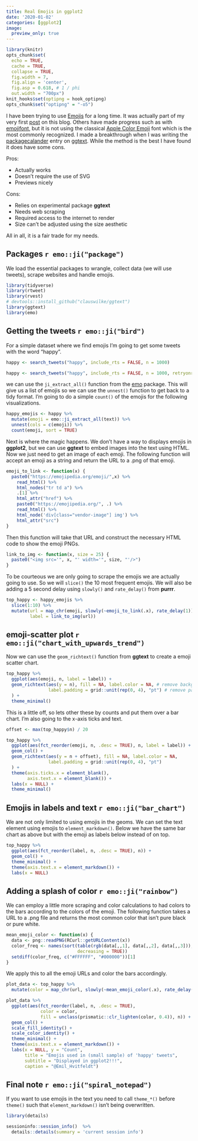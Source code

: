 ```yaml
---
title: Real Emojis in ggplot2
date: '2020-01-02'
categories: [ggplot2]
image:
  preview_only: true
---
```


```r
library(knitr)
opts_chunk$set(
  echo = TRUE,
  cache = TRUE,
  collapse = TRUE,
  fig.width = 7, 
  fig.align = 'center',
  fig.asp = 0.618, # 1 / phi
  out.width = "700px")
knit_hooks$set(optipng = hook_optipng)
opts_chunk$set("optipng" = "-o5")
```

I have been trying to use [Emojis](https://en.wikipedia.org/wiki/Emoji) for a long time. 
It was actually part of my very first [post](https://www.hvitfeldt.me/blog/2017-world-press-freedom-index-with-emojis/) on this blog.
Others have made progress such as with [emojifont](https://cran.r-project.org/web/packages/emojifont/vignettes/emojifont.html), but it is not using the classical [Apple Color Emoji](https://en.wikipedia.org/wiki/Apple_Color_Emoji) font which is the most commonly recognized.
I made a breakthrough when I was writing the [packagecalander](https://www.hvitfeldt.me/packagecalendar/2019/) entry on [ggtext](https://github.com/clauswilke/ggtext).
While the method is the best I have found it does have some cons.

Pros:

- Actually works
- Doesn't require the use of SVG
- Previews nicely

Cons:

- Relies on experimental package **ggtext**
- Needs web scraping
- Required access to the internet to render
- Size can't be adjusted using the size aesthetic 

All in all, it is a fair trade for my needs.

## Packages `r emo::ji("package")`

We load the essential packages to wrangle, collect data (we will use tweets), scrape websites and handle emojis.

```r
library(tidyverse)
library(rtweet)
library(rvest)
# devtools::install_github("clauswilke/ggtext")
library(ggtext)
library(emo)
```

## Getting the tweets `r emo::ji("bird")`

For a simple dataset where we find emojis I'm going to get some tweets with the word "happy".

```r
happy <- search_tweets("happy", include_rts = FALSE, n = 1000)
```

```r
happy <- search_tweets("happy", include_rts = FALSE, n = 1000, retryonratelimit = TRUE)
```

we can use the `ji_extract_all()` function from the [emo](https://github.com/hadley/emo) package.
This will give us a list of emojis so we can use the `unnest()` function to get back to a tidy format.
I'm going to do a simple `count()` of the emojis for the following visualizations. 

```r
happy_emojis <- happy %>%
  mutate(emoji = emo::ji_extract_all(text)) %>%
  unnest(cols = c(emoji)) %>%
  count(emoji, sort = TRUE)
```

Next is where the magic happens.
We don't have a way to displays emojis in **ggplot2**, but we can use **ggtext** to embed images into the text using HTML.
Now we just need to get an image of each emoji.
The following function will accept an emoji as a string and return the URL to a .png of that emoji.

```r
emoji_to_link <- function(x) {
  paste0("https://emojipedia.org/emoji/",x) %>%
    read_html() %>%
    html_nodes("tr td a") %>%
    .[1] %>%
    html_attr("href") %>%
    paste0("https://emojipedia.org/", .) %>%
    read_html() %>%
    html_node('div[class="vendor-image"] img') %>%
    html_attr("src")
}
```

Then this function will take that URL and construct the necessary HTML code to show the emoji PNGs.

```r
link_to_img <- function(x, size = 25) {
  paste0("<img src='", x, "' width='", size, "'/>")
}
```

To be courteous we are only going to scrape the emojis we are actually going to use.
So we will `slice()` the 10 most frequent emojis.
We will also be adding a 5 second delay using `slowly()` and `rate_delay()` from **purrr**.

```r
top_happy <- happy_emojis %>%
  slice(1:10) %>%
  mutate(url = map_chr(emoji, slowly(~emoji_to_link(.x), rate_delay(1))),
         label = link_to_img(url))
```

## emoji-scatter plot `r emo::ji("chart_with_upwards_trend")`

Now we can use the `geom_richtext()` function from **ggtext** to create a emoji scatter chart.

```r
top_happy %>%
  ggplot(aes(emoji, n, label = label)) +
  geom_richtext(aes(y = n), fill = NA, label.color = NA, # remove background and outline
                label.padding = grid::unit(rep(0, 4), "pt") # remove padding
  ) +
  theme_minimal()
```

This is a little off, so lets other these by counts and put them over a bar chart.
I'm also going to the x-axis ticks and text.

```r
offset <- max(top_happy$n) / 20

top_happy %>%
  ggplot(aes(fct_reorder(emoji, n, .desc = TRUE), n, label = label)) +
  geom_col() +
  geom_richtext(aes(y = n + offset), fill = NA, label.color = NA,
                label.padding = grid::unit(rep(0, 4), "pt")
  ) +
  theme(axis.ticks.x = element_blank(),
        axis.text.x = element_blank()) +
  labs(x = NULL) +
  theme_minimal()
```

## Emojis in labels and text `r emo::ji("bar_chart")`

We are not only limited to using emojis in the geoms.
We can set the text element using emojis to `element_markdown()`.
Below we have the same bar chart as above but with the emoji as labels below instead of on top.

```r
top_happy %>%
  ggplot(aes(fct_reorder(label, n, .desc = TRUE), n)) +
  geom_col() +
  theme_minimal() +
  theme(axis.text.x = element_markdown()) +
  labs(x = NULL)
```

## Adding a splash of color `r emo::ji("rainbow")`

We can employ a little more scraping and color calculations to had colors to the bars according to the colors of the emoji.
The following function takes a URL to a .png file and returns the most common color that isn't pure black or pure white.

```r
mean_emoji_color <- function(x) {
  data <- png::readPNG(RCurl::getURLContent(x))
  color_freq <- names(sort(table(rgb(data[,,1], data[,,2], data[,,3])), 
                           decreasing = TRUE))
  setdiff(color_freq, c("#FFFFFF", "#000000"))[1]
}
```

We apply this to all the emoji URLs and color the bars accordingly. 

```r
plot_data <- top_happy %>%
  mutate(color = map_chr(url, slowly(~mean_emoji_color(.x), rate_delay(1))))

plot_data %>%
  ggplot(aes(fct_reorder(label, n, .desc = TRUE), 
             color = color, 
             fill = unclass(prismatic::clr_lighten(color, 0.4)), n)) +
  geom_col() +
  scale_fill_identity() +
  scale_color_identity() +
  theme_minimal() +
  theme(axis.text.x = element_markdown()) +
  labs(x = NULL, y = "Count",
       title = "Emojis used in (small sample) of 'happy' tweets",
       subtitle = "Displayed in ggplot2!!!",
       caption = "@Emil_Hvitfeldt")
```

## Final note `r emo::ji("spiral_notepad")`

If you want to use emojis in the text you need to call `theme_*()` before `theme()` such that `element_markdown()` isn't being overwritten.

```r
library(details)

sessioninfo::session_info()  %>%
  details::details(summary = 'current session info')
```
